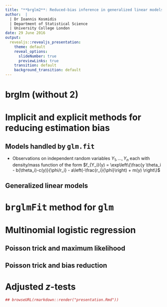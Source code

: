 ```yaml
---
title: "**brglm2**: Reduced-bias inference in generalized linear models"
author:  |
  | Dr Ioannis Kosmidis
  | Department of Statistical Science
  | University College London
date: 29 June 2016
output:
  revealjs::revealjs_presentation:
    theme: default
    reveal_options:
      slideNumber: true
      previewLinks: true
    transition: default
    background_transition: default
---
```


# **brglm** (without 2)

# Implicit and explicit methods for reducing estimation bias

## Models handled by <tt>glm.fit</tt>
+ Observations on independent random variables $Y_1, \ldots, Y_n$ each
with density/mass function of the form
$f_{Y_i}(y) = \exp\left\{\frac{y \theta_i - b(\theta_i)-c(y)}{\phi/r_i} - a\left(-\frac{r_i}{\phi}\right) + m(y) \right\}$


## Generalized linear models

# <tt>brglmFit</tt> method for <tt>glm</tt>

# Multinomial logistic regression

## Poisson trick and maximum likelihood
## Poisson trick and bias reduction

# Adjusted $z$-tests

``` r
## browseURL(rmarkdown::render("presentation.Rmd"))
```

<!-- "fade", "default" "slide", "convex", "concave", "zoom" or "none" -->
